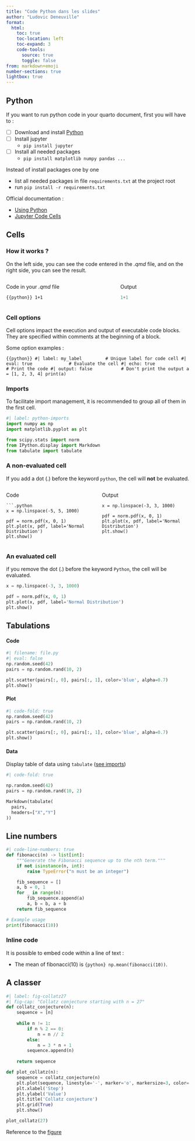 ```yaml
---
title: "Code Python dans les slides"
author: "Ludovic Deneuville"
format:
  html:
    toc: true
    toc-location: left
    toc-expand: 3 
    code-tools:
      source: true
      toggle: false
from: markdown+emoji
number-sections: true
lightbox: true
---
```



## Python

If you want to run python code in your quarto document, first you will have to :

- [ ] Download and install [Python](https://www.python.org/downloads/){target="_blank"}
- [ ] Install jupyter
  - `pip install jupyter`
- [ ] Install all needed packages
  - `pip install matplotlib numpy pandas ...`

::: {.callout-tip}
Instead of install packages one by one

- list all needed packages in file `requirements.txt` at the project root
- run `pip install -r requirements.txt`
:::


Official documentation :

- [Using Python](https://quarto.org/docs/computations/python.html){target="_blank"}
- [Jupyter Code Cells](https://quarto.org/docs/reference/cells/cells-jupyter.html){target="_blank"}

## Cells

### How it works ?

On the left side, you can see the code entered in the *.qmd* file, and on the right side, you can see the result.

:::: {.columns}
::: {.column}
Code in your *.qmd* file

```{{python}}
1+1
```
:::

::: {.column}
Output

```python
1+1
```
:::
::::

### Cell options

Cell options impact the execution and output of executable code blocks.  
They are specified within comments at the beginning of a block.

Some option examples :

```{{python}}
#| label: my_label         # Unique label for code cell
#| eval: true              # Evaluate the cell
#| echo: true              # Print the code
#| output: false           # Don't print the output
a = [1, 2, 3, 4]
print(a)
```


### Imports

To facilitate import management, it is recommended to group all of them in the first cell.

```python
#| label: python-imports
import numpy as np
import matplotlib.pyplot as plt

from scipy.stats import norm
from IPython.display import Markdown
from tabulate import tabulate

```

### A non-evaluated cell

If you add a dot (.) before the keyword `python`, the cell will **not** be evaluated.

:::: {.columns}
::: {.column}
Code

```
```.python
x = np.linspace(-5, 5, 1000)

pdf = norm.pdf(x, 0, 1)
plt.plot(x, pdf, label='Normal Distribution')
plt.show()
```
:::

::: {.column}
Output

```.python
x = np.linspace(-3, 3, 1000)

pdf = norm.pdf(x, 0, 1)
plt.plot(x, pdf, label='Normal Distribution')
plt.show()
```
:::
::::


### An evaluated cell

if you remove the dot (.) before the keyword `Python`, the cell will be evaluated.


```python
x = np.linspace(-3, 3, 1000)

pdf = norm.pdf(x, 0, 1)
plt.plot(x, pdf, label='Normal Distribution')
plt.show()
```


## Tabulations

::: {.panel-tabset}

#### Code

``` python
#| filename: file.py
#| eval: false
np.random.seed(42)
pairs = np.random.rand(10, 2)

plt.scatter(pairs[:, 0], pairs[:, 1], color='blue', alpha=0.7)
plt.show()
```

#### Plot

```python
#| code-fold: true
np.random.seed(42)
pairs = np.random.rand(10, 2)

plt.scatter(pairs[:, 0], pairs[:, 1], color='blue', alpha=0.7)
plt.show()
```

#### Data

Display table of data using `tabulate` ([see imports](#python-imports))

``` python
#| code-fold: true

np.random.seed(42)
pairs = np.random.rand(10, 2)

Markdown(tabulate(
  pairs, 
  headers=["X","Y"]
))
```

:::






## Line numbers

```python
#| code-line-numbers: true
def fibonacci(n) -> list[int]:
    """Generate the Fibonacci sequence up to the nth term."""
    if not isinstance(n, int):
        raise TypeError("n must be an integer")

    fib_sequence = []
    a, b = 0, 1
    for _ in range(n):
        fib_sequence.append(a)
        a, b = b, a + b
    return fib_sequence

# Example usage
print(fibonacci(10))
```


### Inline code


It is possible to embed code within a line of text : 

- The mean of fibonacci(10) is `{python} np.mean(fibonacci(10))`.



## A classer

```python
#| label: fig-collatz27
#| fig-cap: "Collatz conjecture starting with n = 27"
def collatz_conjecture(n):
    sequence = [n]
    
    while n != 1:
        if n % 2 == 0:
            n = n // 2
        else:
            n = 3 * n + 1
        sequence.append(n)
    
    return sequence

def plot_collatz(n):
    sequence = collatz_conjecture(n)
    plt.plot(sequence, linestyle='-', marker='o', markersize=3, color='darkcyan')
    plt.xlabel('Step')
    plt.ylabel('Value')
    plt.title('Collatz conjecture')
    plt.grid(True)
    plt.show()

plot_collatz(27)
```


Reference to the [figure](#fig-collatz27)